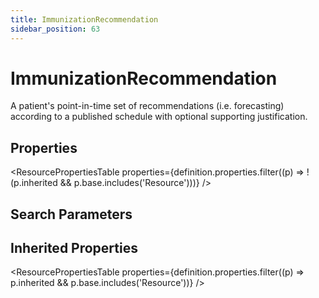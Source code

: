 ```yaml
---
title: ImmunizationRecommendation
sidebar_position: 63
---
```



# ImmunizationRecommendation

A patient's point-in-time set of recommendations (i.e. forecasting) according to a published schedule with optional supporting justification.

## Properties

<ResourcePropertiesTable properties={definition.properties.filter((p) => !(p.inherited && p.base.includes('Resource')))} />

## Search Parameters

<SearchParamsTable searchParams={definition.searchParameters} />

## Inherited Properties

<ResourcePropertiesTable properties={definition.properties.filter((p) => p.inherited && p.base.includes('Resource'))} />


